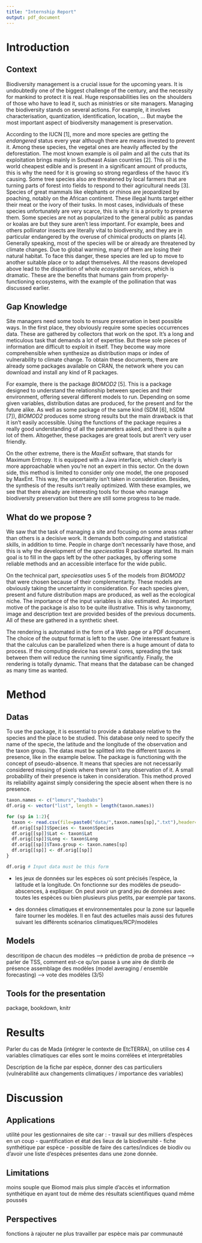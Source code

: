 ```yaml
---
title: "Internship Report"
output: pdf_document
---
```



# Introduction


## Context

Biodiversity management is a crucial issue for the upcoming years. It is undoubtedly one of the biggest challenge of the century, and the necessity for mankind to protect it is real. Huge responsabilities lies on the shoulders of those who have to lead it, such as ministries or site managers. Managing the biodiversity stands on several actions. For example, it involves characterisation, quantization, identification, location, ... But maybe the most important aspect of biodiversity management is preservation. 

According to the IUCN [1], more and more species are getting the *endangered* status every year although there are means invested to prevent it. Among these species, the vegetal ones are heavily affected by the deforestation. The most known example is oil palm and all the cuts that its exploitation brings mainly in Southeast Asian countries [2]. This oil is the world cheapest edible and is present in a significant amount of products, this is why the need for it is growing so strong regardless of the havoc it's causing. Some tree species also are threatened  by local farmers that are turning parts of forest into fields to respond to their agricultural needs [3].
Species of great mammals like elephants or rhinos are jeopardized by poaching, notably on the African continent. These illegal hunts target either their meat or the ivory of their tusks. In most cases, individuals of these species unfortunately are very scarce, this is why it is a priority to preserve them.
Some species are not as popularized to the general public as pandas or koalas are but they sure aren't less important. For example, bees and others pollinator insects are literally vital to biodiversity, and they are in particular endangered by the overuse of chimical products on plants [4].
Generally speaking, most of the species will be or already are threatened by climate changes. Due to global warming, many of them are losing their natural habitat. To face this danger, these species are led up to move to another suitable place or to adapt themselves. 
All the reasons developed above lead to the disparition of whole *ecosystem services*, which is dramatic. These are the benefits that humans gain from properly-functioning ecosystems, with the example of the pollination that was discussed earlier. 

## Gap Knowledge

Site managers need some tools to ensure preservation in best possible ways. In the first place, they obviously require some species occurrences data. These are gathered by collectors that work on the spot. It's a long and meticulous task that demands a lot of expertise. But these sole pieces of information are difficult to exploit in itself. They become way more comprehensible when synthesize as distribution maps or index of vulnerability to climate change. To obtain these documents, there are already some packages available on CRAN, the network where you can download and install any kind of R packages. 

For example, there is the package *BIOMOD2* [5]. This is a package designed to understand the relationship between species and their environment, offering several different models to run. Depending on some given variables, distribution datas are produced, for the present and for the future alike. As well as some package of the same kind (SDM [6], hSDM [7]), *BIOMOD2* produces some strong results but the main drawback is that it isn't easily accessible. Using the functions of the package requires a really good understanding of all the parameters asked, and there is quite a lot of them. Altogether, these packages are great tools but aren't very user friendly.

On the other extreme, there is the *MaxEnt* software, that stands for Maximum Entropy. It is equipped with a Java interface, which clearly is more approachable when you're not an expert in this sector. On the down side, this method is limited to consider only one model, the one proposed by MaxEnt. This way, the uncertainty isn't taken in consideration. Besides, the synthesis of the results isn't really optimized. With these examples, we see that there already are interesting tools for those who manage biodiversity preservation but there are still some progress to be made.

## What do we propose ?

We saw that the task of managing a site and focusing on some areas rather than others is a decisive work. It demands both computing and statistical skills, in addition to time. People in charge don't necessarily have those, and this is why the development of the *speciesatlas* R package started. Its main goal is to fill in the gaps left by the other packages, by offering some reliable methods and an accessible interface for the wide public.

On the technical part, *speciesatlas* uses 5 of the models from *BIOMOD2* that were chosen because of their complementarity. These models are obviously taking the uncertainty in consideration. For each species given, present and future distribution maps are produced, as well as the ecological niche. The importance of the input variables is also estimated. An important motive of the package is also to be quite illustrative. This is why taxonomy, image and  description text are provided besides of the previous documents. All of these are gathered in a synthetic sheet.

The rendering is automated in the form of a Web page or a PDF document. The choice of the output format is left to the user. One interessant feature is that the calculus can be parallelized when there is a huge amount of data to process. If the computing device has several cores, spreading the task between them will reduce the running time significantly. Finally, the rendering is totally dynamic. That means that the database can be changed as many time as wanted. 


# Method

## Datas

To use the package, it is essential to provide a database relative to the species and the place to be studied. This database only need to specify the name of the specie, the latitude and the longitude of the observation and the taxon group. The datas must be splitted into the different taxons in presence, like in the example below. The package is functioning with the concept of pseudo-absence. It means that species are not necessarily considered missing of pixels where there isn't any observation of it. A small probability of their presence is taken in consideration. This method proved its reliability against simply considering the specie absent when there is no presence.

```r
taxon.names <- c("lemurs","baobabs")
df.orig <- vector("list", length = length(taxon.names))

for (sp in 1:2){
  taxon <- read.csv(file=paste0("data/",taxon.names[sp],".txt"),header=TRUE,sep="\t")
  df.orig[[sp]]$Species <- taxon$Species
  df.orig[[sp]]$Lat <- taxon$Lat
  df.orig[[sp]]$Long <- taxon$Long
  df.orig[[sp]]$Taxo.group <- taxon.names[sp]
  df.orig[[sp]] <- df.orig[[sp]]
}
```
```r
df.orig # Input data must be this form
```

- les jeux de données sur les espèces où sont précisés l'espèce, la latitude et la longitude. On fonctionne sur des modèles de pseudo-abscences, à expliquer. On peut avoir un grand jeu de données avec toutes les espèces ou bien plusieurs plus petits, par exemple par taxons. 

- des données climatiques et environnementales pour la zone sur laquelle faire tourner les modèles. Il en faut des actuelles mais aussi des futures suivant les différents scénarios climatiques/RCP/modèles 

## Models

descritipon de chacun des modèles --> prédiction de proba de présence --> parler de TSS, comment est-ce qu'on passe à une aire de distrib de présence
assemblage des modèles (model averaging / ensemble forecasting) --> vote des modèles (3/5)

## Tools for the presentation

package, bookdown, knitr

# Results

Parler du cas de Mada (intégrer le contexte de EtcTERRA), on utilise ces 4 variables climatiques car elles sont le moins corrélées et interprétables

Description de la fiche par espèce, donner des cas particuliers (vulnérabilité aux changements climatiques / importance des variables)

# Discussion 

## Applications

utilité pour les gestionnaires de site car :
- travail sur des milliers d'espèces en un coup
- quantification et état des lieux de la biodiversité
- fiche synthétique par espèce
- possible de faire des cartes/indices de biodiv ou d'avoir une liste d'espèces présentes dans une zone donnée.

## Limitations

moins souple que Biomod mais plus simple d'accès et information synthétique en ayant tout de même des résultats scientifiques quand même poussés

## Perspectives

fonctions à rajouter
ne plus travailler par espèce mais par communauté